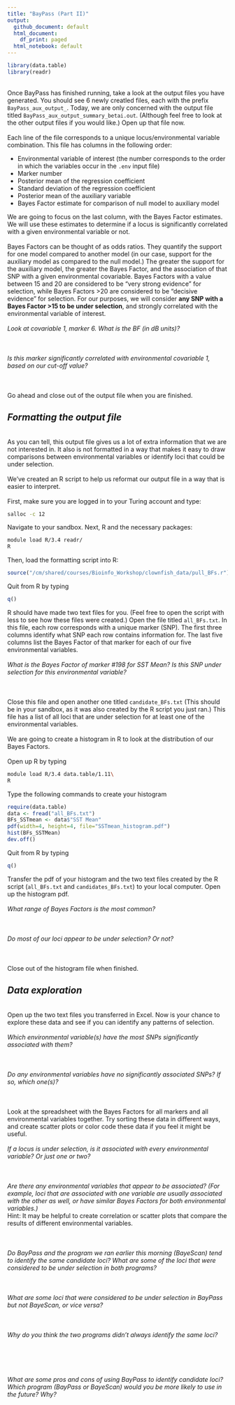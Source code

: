 ```yaml
---
title: "BayPass (Part II)"
output:
  github_document: default
  html_document:
    df_print: paged
  html_notebook: default
---
```

```r
library(data.table)
library(readr)

```
\
Once BayPass has finished running, take a look at the output files you have generated. You should see 6 newly creatled files, each with the prefix `BayPass_aux_output_`. Today, we are only concerned with the output file titled `BayPass_aux_output_summary_betai.out`. (Although feel free to look at the other output files if you would like.) Open up that file now.
\
\
Each line of the file corresponds to a unique locus/environmental variable combination. This file has columns in the following order:

* Environmental variable of interest (the number corresponds to the order in which the variables occur in the `.env` input file)
* Marker number
* Posterior mean of the regression coefficient
* Standard deviation of the regression coefficient
* Posterior mean of the auxiliary variable
* Bayes Factor estimate for comparison of null model to auxiliary model

We are going to focus on the last column, with the Bayes Factor estimates. We will use these estimates to determine if a locus is significantly correlated with a given environmental variable or not.
\
\
Bayes Factors can be thought of as odds ratios. They quantify the support for one model compared to another model (in our case, support for the auxiliary model as compared to the null model.) The greater the support for the auxiliary model, the greater the Bayes Factor, and the association of that SNP with a given environmental covariable. Bayes Factors with a value between 15 and 20 are considered to be "very strong evidence" for selection, while Bayes Factors >20 are considered to be "decisive evidence" for selection. For our purposes, we will consider **any SNP with a Bayes Factor >15 to be under selection**, and strongly correlated with the environmental variable of interest.
\
\
*Look at covariable 1, marker 6. What is the BF (in dB units)?*
\
\
\
\
*Is this marker significantly correlated with environmental covariable 1, based on our cut-off value?*
\
\
\
\
Go ahead and close out of the output file when you are finished.

## *__Formatting the output file__*

\
As you can tell, this output file gives us a lot of extra information that we are not interested in. It also is not formatted in a way that makes it easy to draw comparisons between environmental variables or identify loci that could be under selection.
\
\
We've created an R script to help us reformat our output file in a way that is easier to interpret.
\
\
First, make sure you are logged in to your Turing account and type:
```bash
salloc -c 12
```
Navigate to your sandbox. Next, R and the necessary packages:
```bash
module load R/3.4 readr/
R
```
Then, load the formatting script into R:
```r
source("/cm/shared/courses/Bioinfo_Workshop/clownfish_data/pull_BFs.r")
```
Quit from R by typing
```r
q()
```
R should have made two text files for you. (Feel free to open the script with less to see how these files were created.) Open the file titled `all_BFs.txt`. In this file, each row corresponds with a unique marker (SNP). The first three columns identify what SNP each row contains information for. The last five columns list the Bayes Factor of that marker for each of our five environmental variables.
\
\
*What is the Bayes Factor of marker #198 for SST Mean? Is this SNP under selection for this environmental variable?*
\
\
\
\
Close this file and open another one titled `candidate_BFs.txt` (This should be in your sandbox, as it was also created by the R script you just ran.) This file has a list of all loci that are under selection for at least one of the environmental variables.
\
\
We are going to create a histogram in R to look at the distribution of our Bayes Factors.
\
\
Open up R by typing
```bash
module load R/3.4 data.table/1.11\
R
```
Type the following commands to create your histogram
```r
require(data.table)
data <- fread("all_BFs.txt")
BFs_SSTmean <- data$"SST Mean"
pdf(width=4, height=4, file="SSTmean_histogram.pdf")
hist(BFs_SSTMean)
dev.off()
```
Quit from R by typing
```r
q()
```
Transfer the pdf of your histogram and the two text files created by the R script (`all_BFs.txt` and `candidates_BFs.txt`) to your local computer. Open up the histogram pdf.
\
\
*What range of Bayes Factors is the most common?*
\
\
\
\
*Do most of our loci appear to be under selection? Or not?*
\
\
\
\
Close out of the histogram file when finished.

## *__Data exploration__*

\
Open up the two text files you transferred in Excel. Now is your chance to explore these data and see if you can identify any patterns of selection.
\
\
*Which environmental variable(s) have the most SNPs significantly associated with them?*
\
\
\
\
*Do any environmental variables have no significantly associated SNPs? If so, which one(s)?*
\
\
\
\
Look at the spreadsheet with the Bayes Factors for all markers and all environmental variables together. Try sorting these data in different ways, and create scatter plots or color code these data if you feel it might be useful.
\
\
*If a locus is under selection, is it associated with every environmental variable? Or just one or two?*
\
\
\
\
*Are there any environmental variables that appear to be associated? (For example, loci that are associated with one variable are usually associated with the other as well, or have similar Bayes Factors for both environmental variables.)*
\
Hint: It may be helpful to create correlation or scatter plots that compare the results of different environmental variables.
\
\
\
\
*Do BayPass and the program we ran earlier this morning (BayeScan) tend to identify the same candidate loci? What are some of the loci that were considered to be under selection in both programs?*
\
\
\
\
*What are some loci that were considered to be under selection in BayPass but not BayeScan, or vice versa?*
\
\
\
\
*Why do you think the two programs didn't always identify the same loci?*
\
\
\
\
\
\
*What are some pros and cons of using BayPass to identify candidate loci? Which program (BayPass or BayeScan) would you be more likely to use in the future? Why?*